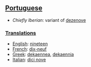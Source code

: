 ==[[Portuguese]]==

*''Chiefly Iberian'': variant of [[dezenove]]

===[[Translations]]===
*[[English]]: [[nineteen]]
*[[French]]: [[dix-neuf]]
*[[Greek]]: [[dekaennea]], [[dekaennia]]
*[[Italian]]: [[dici nove]]